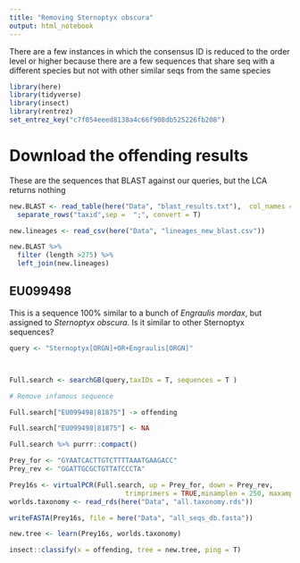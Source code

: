 ```yaml
---
title: "Removing Sternoptyx obscura"
output: html_notebook
---
```


There are a few instances in which the consensus ID is reduced to the order level or higher because there are a few sequences that share seq with a different species but not with other similar seqs from the same species

```r
library(here)
library(tidyverse)
library(insect)
library(rentrez)
set_entrez_key("c7f054eeed8138a4c66f908db525226fb208")
```

# Download the offending results

These are the sequences that BLAST against our queries, but the LCA returns nothing

```r
new.BLAST <- read_table(here("Data", "blast_results.txt"),  col_names = c("Hash", "Match", "pident", "length", "mismatch", "gapopen", "qstart","qend" , "sstart", "send", "evalue", "bitscore", "taxid", "qlen")) %>% 
  separate_rows("taxid",sep =  ";", convert = T)

new.lineages <- read_csv(here("Data", "lineages_new_blast.csv"))

new.BLAST %>% 
  filter (length >275) %>% 
  left_join(new.lineages)
```

## EU099498

This is a sequence 100% similar to a bunch of *Engraulis mordax*, but assigned to *Sternoptyx obscura*. Is it similar to other Sternoptyx sequences?

```r
query <- "Sternoptyx[ORGN]+OR+Engraulis[ORGN]"



Full.search <- searchGB(query,taxIDs = T, sequences = T )

# Remove infamous sequence

Full.search["EU099498|81875"] -> offending

Full.search["EU099498|81875"] <- NA

Full.search %>% purrr::compact()

Prey_for <- "GYAATCACTTGTCTTTTAAATGAAGACC"
Prey_rev <- "GGATTGCGCTGTTATCCCTA"

Prey16s <- virtualPCR(Full.search, up = Prey_for, down = Prey_rev,
                             trimprimers = TRUE,minamplen = 250, maxamplen = 400, cores = "autodetect")
worlds.taxonomy <- read_rds(here("Data", "all.taxonomy.rds"))

writeFASTA(Prey16s, file = here("Data", "all_seqs_db.fasta"))

new.tree <- learn(Prey16s, worlds.taxonomy)

insect::classify(x = offending, tree = new.tree, ping = T)
```


